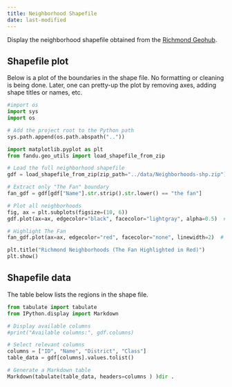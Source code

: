 ```yaml
---
title: Neighborhood Shapefile
date: last-modified
---
```


Display the neighborhood shapefile obtained from the [Richmond Geohub](https://richmond-geo-hub-cor.hub.arcgis.com/).

## Shapefile plot

Below is a plot of the boundaries in the shape file.  No formatting
or cleaning is being done.  Later, one can pretty-up the plot
by removing axes, adding shape titles or names, etc.

```python
#import os
import sys
import os

# Add the project root to the Python path
sys.path.append(os.path.abspath("..")) 

import matplotlib.pyplot as plt
from fandu.geo_utils import load_shapefile_from_zip

# Load the full neighborhood shapefile
gdf = load_shapefile_from_zip(zip_path="../data/Neighborhoods-shp.zip")

# Extract only "The Fan" boundary
fan_gdf = gdf[gdf["Name"].str.strip().str.lower() == "the fan"]

# Plot all neighborhoods
fig, ax = plt.subplots(figsize=(10, 6))
gdf.plot(ax=ax, edgecolor="black", facecolor="lightgray", alpha=0.5)  # Light gray for all neighborhoods

# Highlight The Fan
fan_gdf.plot(ax=ax, edgecolor="red", facecolor="none", linewidth=2)  # Red outline for The Fan

plt.title("Richmond Neighborhoods (The Fan Highlighted in Red)")
plt.show()

```

## Shapefile data

The table below lists the regions in the shape file.

```python
from tabulate import tabulate
from IPython.display import Markdown

# Display available columns 
#print("Available columns:", gdf.columns)  

# Select relevant columns
columns = ["ID", "Name", "District", "Class"]
table_data = gdf[columns].values.tolist()

# Generate a Markdown table
Markdown(tabulate(table_data, headers=columns ) )dir .


```
